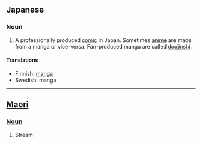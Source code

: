==Japanese==

===Noun===

#A professionally produced [[comic]] in Japan.  Sometimes [[anime]] are made from a manga or vice-versa.  Fan-produced manga are called [[doujinshi]].

====Translations====
*Finnish: [[manga]]
*Swedish: manga


-----
==[[Maori]]==
===[[Noun]]===
# Stream